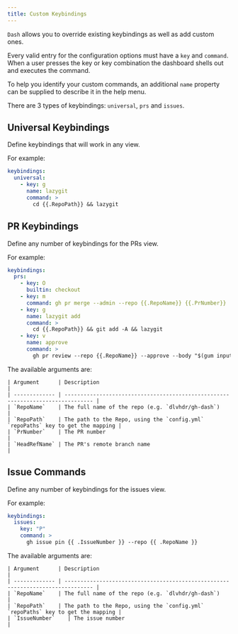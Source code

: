 ```yaml
---
title: Custom Keybindings
---
```


`Dash` allows you to override existing keybindings as well as add custom ones.

Every valid entry for the configuration options must have a `key` and `command`.
When a user presses the key or key combination the dashboard shells out and executes the command.

To help you identify your custom commands, an additional `name` property can be supplied to describe it in the help menu.

There are 3 types of keybindings: `universal`, `prs` and `issues`.

## Universal Keybindings

Define keybindings that will work in any view.

For example:

```yaml
keybindings:
  universal:
    - key: g
      name: lazygit
      command: >
        cd {{.RepoPath}} && lazygit
```

## PR Keybindings

Define any number of keybindings for the PRs view.

For example:

```yaml
keybindings:
  prs:
    - key: O
      builtin: checkout
    - key: m
      command: gh pr merge --admin --repo {{.RepoName}} {{.PrNumber}}
    - key: g
      name: lazygit add
      command: >
        cd {{.RepoPath}} && git add -A && lazygit
    - key: v
      name: approve
      command: >
        gh pr review --repo {{.RepoName}} --approve --body "$(gum input --prompt='Approval Comment: ')" {{.PrNumber}}
```

The available arguments are:

    | Argument      | Description                                                                     |
    | ------------- | ------------------------------------------------------------------------------- |
    | `RepoName`    | The full name of the repo (e.g. `dlvhdr/gh-dash`)                               |
    | `RepoPath`    | The path to the Repo, using the `config.yml` `repoPaths` key to get the mapping |
    | `PrNumber`    | The PR number                                                                   |
    | `HeadRefName` | The PR's remote branch name                                                     |

## Issue Commands

Define any number of keybindings for the issues view.

For example:

```yaml
keybindings:
  issues:
    key: "P"
    command: >
      gh issue pin {{ .IssueNumber }} --repo {{ .RepoName }}
```

The available arguments are:

    | Argument      | Description                                                                     |
    | ------------- | ------------------------------------------------------------------------------- |
    | `RepoName`    | The full name of the repo (e.g. `dlvhdr/gh-dash`)                               |
    | `RepoPath`    | The path to the Repo, using the `config.yml` `repoPaths` key to get the mapping |
    | `IssueNumber`    | The issue number                                                                   |
